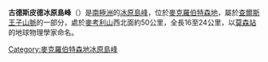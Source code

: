 {{Coord|73|0|S|61|10|E|source:GNIS|display=title}}

'''古德斯皮德冰原島峰'''（{{lang-en|Goodspeed Nunataks}}）是[[南極洲|南極洲]]的[[冰原島峰|冰原島峰]]，位於[[麥克羅伯特森地|麥克羅伯特森地]]，屬於[[查爾斯王子山脈|查爾斯王子山脈]]的一部分，處於[[麥考利山|麥考利山]]西北面約50公里，全長16至24公里，以[[莫森站|莫森站]]的地球物理學家命名。

{{DEFAULTSORT:Goodspeed Nunataks}}
[[Category:麥克羅伯特森地冰原島峰|Category:麥克羅伯特森地冰原島峰]]


{{MacRobertsonLand-geo-stub}}